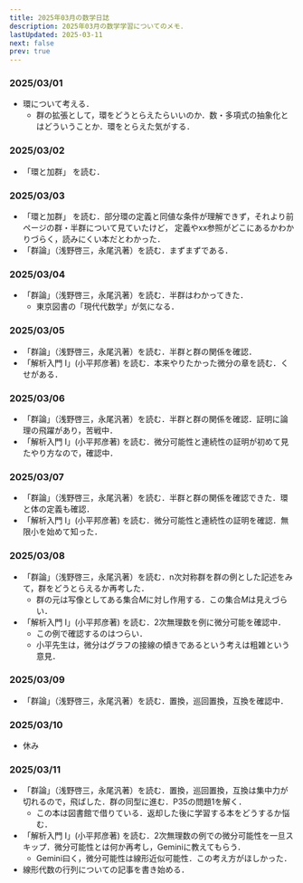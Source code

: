 ```yaml
---
title: 2025年03月の数学日誌
description: 2025年03月の数学学習についてのメモ．
lastUpdated: 2025-03-11
next: false
prev: true
---
```


### 2025/03/01
- 環について考える．
  - 群の拡張として，環をどうとらえたらいいのか．数・多項式の抽象化とはどういうことか．環をとらえた気がする．

### 2025/03/02
- 「環と加群」 を読む．

### 2025/03/03
- 「環と加群」 を読む．部分環の定義と同値な条件が理解できず，それより前ページの群・半群について見ていたけど，
定義やxx参照がどこにあるかわかりづらく，読みにくい本だとわかった．
- 「群論」（浅野啓三，永尾汎著）を読む．まずまずである．

### 2025/03/04
- 「群論」（浅野啓三，永尾汎著）を読む．半群はわかってきた．
  - 東京図書の「現代代数学」が気になる．

### 2025/03/05
- 「群論」（浅野啓三，永尾汎著）を読む．半群と群の関係を確認．
- 「解析入門 Ⅰ」(小平邦彦著) を読む．本来やりたかった微分の章を読む．くせがある．

### 2025/03/06
- 「群論」（浅野啓三，永尾汎著）を読む．半群と群の関係を確認．証明に論理の飛躍があり，苦戦中．
- 「解析入門 Ⅰ」(小平邦彦著) を読む．微分可能性と連続性の証明が初めて見たやり方なので，確認中．

### 2025/03/07
- 「群論」（浅野啓三，永尾汎著）を読む．半群と群の関係を確認できた．環と体の定義も確認．
- 「解析入門 Ⅰ」(小平邦彦著) を読む．微分可能性と連続性の証明を確認．無限小を始めて知った．

### 2025/03/08
- 「群論」（浅野啓三，永尾汎著）を読む．n次対称群を群の例とした記述をみて，群をどうとらえるか再考した．
  - 群の元は写像としてある集合$M$に対し作用する．この集合$M$は見えづらい．
- 「解析入門 Ⅰ」(小平邦彦著) を読む．2次無理数を例に微分可能を確認中．
  - この例で確認するのはつらい．
  - 小平先生は，微分はグラフの接線の傾きであるという考えは粗雑という意見．

### 2025/03/09
- 「群論」（浅野啓三，永尾汎著）を読む．置換，巡回置換，互換を確認中．

### 2025/03/10
- 休み

### 2025/03/11
- 「群論」（浅野啓三，永尾汎著）を読む．置換，巡回置換，互換は集中力が切れるので，飛ばした．群の同型に進む．P35の問題1を解く．
  - この本は図書館で借りている．返却した後に学習する本をどうするか悩む．
- 「解析入門 Ⅰ」(小平邦彦著) を読む．2次無理数の例での微分可能性を一旦スキップ．微分可能性とは何か再考し，Geminiに教えてもらう．
  - Gemini曰く，微分可能性は線形近似可能性．この考え方がほしかった．
- 線形代数の行列についての記事を書き始める．

